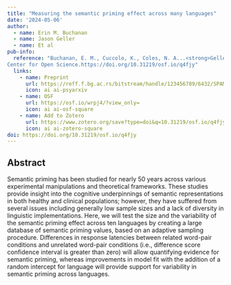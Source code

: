 ```yaml
---
title: "Measuring the semantic priming effect across many languages"
date: '2024-05-06'
author:
  - name: Erin M. Buchanan
  - name: Jason Geller
  - name: Et al
pub-info:
  reference: "Buchanan, E. M., Cuccolo, K., Coles, N. A...<strong>Geller, J</strong>. Measuring the semantic priming effect across many languages. 
Center for Open Science.https://doi.org/10.31219/osf.io/q4fjy"
  links:
    - name: Preprint
      url: https://reff.f.bg.ac.rs/bitstream/handle/123456789/6432/SPAML_RR_NHB_V4.pdf?sequence=1&isAllowed=y
      icon: ai ai-psyarxiv
    - name: OSF
      url: https://osf.io/wrpj4/?view_only=
      icon: ai ai-osf-square
    - name: Add to Zotero
      url: https://www.zotero.org/save?type=doi&q=10.31219/osf.io/q4fjy
      icon: ai ai-zotero-square
doi: https://doi.org/10.31219/osf.io/q4fjy
---
```


## Abstract

Semantic priming has been studied for nearly 50 years across various experimental manipulations and theoretical frameworks. These studies provide insight into the cognitive underpinnings of semantic representations in both healthy and clinical populations; however, they have suffered from several issues including generally low sample sizes and a lack of diversity in linguistic implementations. Here, we will test the size and the variability of the semantic priming effect across ten languages by creating a large database of semantic priming values, based on an adaptive sampling procedure. Differences in response latencies between related word-pair conditions and unrelated word-pair conditions (i.e., difference score confidence interval is greater than zero) will allow quantifying evidence for semantic priming, whereas improvements in model fit with the addition of a random intercept for language will provide support for variability in semantic priming across languages.


